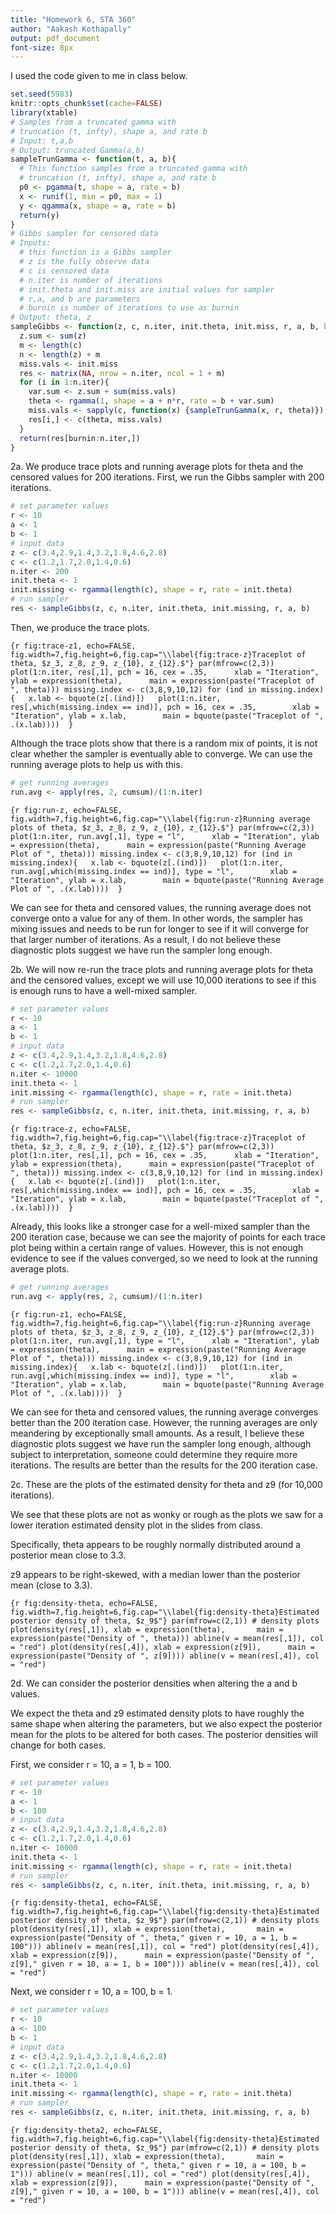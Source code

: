 ```yaml
---
title: "Homework 6, STA 360"
author: "Aakash Kothapally"
output: pdf_document
font-size: 8px
---
```


I used the code given to me in class below.

```r
set.seed(5983)
knitr::opts_chunk$set(cache=FALSE)
library(xtable)
# Samples from a truncated gamma with
# truncation (t, infty), shape a, and rate b
# Input: t,a,b
# Output: truncated Gamma(a,b)
sampleTrunGamma <- function(t, a, b){
  # This function samples from a truncated gamma with
  # truncation (t, infty), shape a, and rate b
  p0 <- pgamma(t, shape = a, rate = b)
  x <- runif(1, min = p0, max = 1)
  y <- qgamma(x, shape = a, rate = b)
  return(y)
}
# Gibbs sampler for censored data
# Inputs:
  # this function is a Gibbs sampler
  # z is the fully observe data
  # c is censored data
  # n.iter is number of iterations
  # init.theta and init.miss are initial values for sampler
  # r,a, and b are parameters
  # burnin is number of iterations to use as burnin
# Output: theta, z
sampleGibbs <- function(z, c, n.iter, init.theta, init.miss, r, a, b, burnin = 1){
  z.sum <- sum(z)
  m <- length(c)
  n <- length(z) + m
  miss.vals <- init.miss 
  res <- matrix(NA, nrow = n.iter, ncol = 1 + m)
  for (i in 1:n.iter){
    var.sum <- z.sum + sum(miss.vals)
    theta <- rgamma(1, shape = a + n*r, rate = b + var.sum)
    miss.vals <- sapply(c, function(x) {sampleTrunGamma(x, r, theta)})
    res[i,] <- c(theta, miss.vals)
  } 
  return(res[burnin:n.iter,])
} 
```

\newpage

2a. We produce trace plots and running average plots for theta and the censored values for 200 iterations. First, we run the Gibbs sampler with 200 iterations.


```r
# set parameter values
r <- 10
a <- 1
b <- 1
# input data
z <- c(3.4,2.9,1.4,3.2,1.8,4.6,2.8)
c <- c(1.2,1.7,2.0,1.4,0.6)
n.iter <- 200
init.theta <- 1
init.missing <- rgamma(length(c), shape = r, rate = init.theta)
# run sampler
res <- sampleGibbs(z, c, n.iter, init.theta, init.missing, r, a, b)
```

Then, we produce the trace plots.

```{r fig:trace-z1, echo=FALSE, fig.width=7,fig.height=6,fig.cap="\\label{fig:trace-z}Traceplot of theta, $z_3, z_8, z_9, z_{10}, z_{12}.$"}
par(mfrow=c(2,3))
plot(1:n.iter, res[,1], pch = 16, cex = .35,
     xlab = "Iteration", ylab = expression(theta),
     main = expression(paste("Traceplot of ", theta)))
missing.index <- c(3,8,9,10,12)
for (ind in missing.index){
  x.lab <- bquote(z[.(ind)])
  plot(1:n.iter, res[,which(missing.index == ind)], pch = 16, cex = .35,
       xlab = "Iteration", ylab = x.lab,
       main = bquote(paste("Traceplot of ", .(x.lab)))) 
}
```

Although the trace plots show that there is a random mix of points, it is not clear whether the sampler is eventually able to converge. We can use the running average plots to help us with this.

```r
# get running averages
run.avg <- apply(res, 2, cumsum)/(1:n.iter)
```


```{r fig:run-z, echo=FALSE, fig.width=7,fig.height=6,fig.cap="\\label{fig:run-z}Running average plots of theta, $z_3, z_8, z_9, z_{10}, z_{12}.$"}
par(mfrow=c(2,3))
plot(1:n.iter, run.avg[,1], type = "l",
     xlab = "Iteration", ylab = expression(theta),
     main = expression(paste("Running Average Plot of ", theta)))
missing.index <- c(3,8,9,10,12)
for (ind in missing.index){
  x.lab <- bquote(z[.(ind)])
  plot(1:n.iter, run.avg[,which(missing.index == ind)], type = "l",
       xlab = "Iteration", ylab = x.lab,
       main = bquote(paste("Running Average Plot of ", .(x.lab)))) 
}
```

We can see for theta and censored values, the running average does not converge onto a value for any of them. In other words, the sampler has mixing issues and needs to be run for longer to see if it will converge for that larger number of iterations. As a result, I do not believe these diagnostic plots suggest we have run the sampler long enough.

\newpage

2b. We will now re-run the trace plots and running average plots for theta and the censored values, except we will use 10,000 iterations to see if this is enough runs to have a well-mixed sampler.

```r
# set parameter values
r <- 10
a <- 1
b <- 1
# input data
z <- c(3.4,2.9,1.4,3.2,1.8,4.6,2.8)
c <- c(1.2,1.7,2.0,1.4,0.6)
n.iter <- 10000
init.theta <- 1
init.missing <- rgamma(length(c), shape = r, rate = init.theta)
# run sampler
res <- sampleGibbs(z, c, n.iter, init.theta, init.missing, r, a, b)
```


```{r fig:trace-z, echo=FALSE, fig.width=7,fig.height=6,fig.cap="\\label{fig:trace-z}Traceplot of theta, $z_3, z_8, z_9, z_{10}, z_{12}.$"}
par(mfrow=c(2,3))
plot(1:n.iter, res[,1], pch = 16, cex = .35,
     xlab = "Iteration", ylab = expression(theta),
     main = expression(paste("Traceplot of ", theta)))
missing.index <- c(3,8,9,10,12)
for (ind in missing.index){
  x.lab <- bquote(z[.(ind)])
  plot(1:n.iter, res[,which(missing.index == ind)], pch = 16, cex = .35,
       xlab = "Iteration", ylab = x.lab,
       main = bquote(paste("Traceplot of ", .(x.lab)))) 
}
```

Already, this looks like a stronger case for a well-mixed sampler than the 200 iteration case, because we can see the majority of points for each trace plot being within a certain range of values. However, this is not enough evidence to see if the values converged, so we need to look at the running average plots.


```r
# get running averages
run.avg <- apply(res, 2, cumsum)/(1:n.iter)
```

```{r fig:run-z1, echo=FALSE, fig.width=7,fig.height=6,fig.cap="\\label{fig:run-z}Running average plots of theta, $z_3, z_8, z_9, z_{10}, z_{12}.$"}
par(mfrow=c(2,3))
plot(1:n.iter, run.avg[,1], type = "l",
     xlab = "Iteration", ylab = expression(theta),
     main = expression(paste("Running Average Plot of ", theta)))
missing.index <- c(3,8,9,10,12)
for (ind in missing.index){
  x.lab <- bquote(z[.(ind)])
  plot(1:n.iter, run.avg[,which(missing.index == ind)], type = "l",
       xlab = "Iteration", ylab = x.lab,
       main = bquote(paste("Running Average Plot of ", .(x.lab)))) 
}
```

We can see for theta and censored values, the running average converges better than the 200 iteration case. However, the running averages are only meandering by exceptionally small amounts. As a result, I believe these diagnostic plots suggest we have run the sampler long enough, although subject to interpretation, someone could determine they require more iterations. The results are better than the results for the 200 iteration case.

\newpage

2c. These are the plots of the estimated density for theta and z9 (for 10,000 iterations).

We see that these plots are not as wonky or rough as the plots we saw for a lower iteration estimated density plot in the slides from class.

Specifically, theta appears to be roughly normally distributed around a posterior mean close to 3.3.

z9 appears to be right-skewed, with a median lower than the posterior mean (close to 3.3). 

```{r fig:density-theta, echo=FALSE, fig.width=7,fig.height=6,fig.cap="\\label{fig:density-theta}Estimated posterior density of theta, $z_9$"}
par(mfrow=c(2,1))
# density plots
plot(density(res[,1]), xlab = expression(theta), 
     main = expression(paste("Density of ", theta)))
abline(v = mean(res[,1]), col = "red")
plot(density(res[,4]), xlab = expression(z[9]),
     main = expression(paste("Density of ", z[9])))
abline(v = mean(res[,4]), col = "red")
```



\newpage

2d. We can consider the posterior densities when altering the a and b values.

We expect the theta and z9 estimated density plots to have roughly the same shape when altering the parameters, but we also expect the posterior mean for the plots to be altered for both cases. The posterior densities will change for both cases.

First, we consider r = 10, a = 1, b = 100.

```r
# set parameter values
r <- 10
a <- 1
b <- 100
# input data
z <- c(3.4,2.9,1.4,3.2,1.8,4.6,2.8)
c <- c(1.2,1.7,2.0,1.4,0.6)
n.iter <- 10000
init.theta <- 1
init.missing <- rgamma(length(c), shape = r, rate = init.theta)
# run sampler
res <- sampleGibbs(z, c, n.iter, init.theta, init.missing, r, a, b)
```

```{r fig:density-theta1, echo=FALSE, fig.width=7,fig.height=6,fig.cap="\\label{fig:density-theta}Estimated posterior density of theta, $z_9$"}
par(mfrow=c(2,1))
# density plots
plot(density(res[,1]), xlab = expression(theta), 
     main = expression(paste("Density of ", theta," given r = 10, a = 1, b = 100")))
abline(v = mean(res[,1]), col = "red")
plot(density(res[,4]), xlab = expression(z[9]),
     main = expression(paste("Density of ", z[9]," given r = 10, a = 1, b = 100")))
abline(v = mean(res[,4]), col = "red")
```

Next, we consider r = 10, a = 100, b = 1.

```r
# set parameter values
r <- 10
a <- 100
b <- 1
# input data
z <- c(3.4,2.9,1.4,3.2,1.8,4.6,2.8)
c <- c(1.2,1.7,2.0,1.4,0.6)
n.iter <- 10000
init.theta <- 1
init.missing <- rgamma(length(c), shape = r, rate = init.theta)
# run sampler
res <- sampleGibbs(z, c, n.iter, init.theta, init.missing, r, a, b)
```


```{r fig:density-theta2, echo=FALSE, fig.width=7,fig.height=6,fig.cap="\\label{fig:density-theta}Estimated posterior density of theta, $z_9$"}
par(mfrow=c(2,1))
# density plots
plot(density(res[,1]), xlab = expression(theta), 
     main = expression(paste("Density of ", theta," given r = 10, a = 100, b = 1")))
abline(v = mean(res[,1]), col = "red")
plot(density(res[,4]), xlab = expression(z[9]),
     main = expression(paste("Density of ", z[9]," given r = 10, a = 100, b = 1")))
abline(v = mean(res[,4]), col = "red")
```

